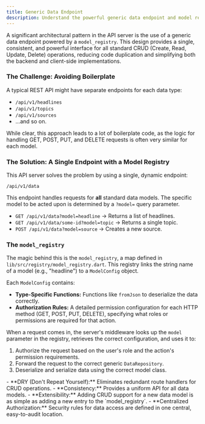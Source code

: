 ```yaml
---
title: Generic Data Endpoint
description: Understand the powerful generic data endpoint and model registry pattern used in the API server.
---
```



A significant architectural pattern in the API server is the use of a generic data endpoint powered by a `model_registry`. This design provides a single, consistent, and powerful interface for all standard CRUD (Create, Read, Update, Delete) operations, reducing code duplication and simplifying both the backend and client-side implementations.

### The Challenge: Avoiding Boilerplate

A typical REST API might have separate endpoints for each data type:
-   `/api/v1/headlines`
-   `/api/v1/topics`
-   `/api/v1/sources`
-   ...and so on.

While clear, this approach leads to a lot of boilerplate code, as the logic for handling GET, POST, PUT, and DELETE requests is often very similar for each model.

### The Solution: A Single Endpoint with a Model Registry

This API server solves the problem by using a single, dynamic endpoint:

```
/api/v1/data
```

This endpoint handles requests for **all** standard data models. The specific model to be acted upon is determined by a `?model=` query parameter.

-   `GET /api/v1/data?model=headline` -> Returns a list of headlines.
-   `GET /api/v1/data/some-id?model=topic` -> Returns a single topic.
-   `POST /api/v1/data?model=source` -> Creates a new source.

### The `model_registry`

The magic behind this is the `model_registry`, a map defined in `lib/src/registry/model_registry.dart`. This registry links the string name of a model (e.g., "headline") to a `ModelConfig` object.

Each `ModelConfig` contains:
-   **Type-Specific Functions:** Functions like `fromJson` to deserialize the data correctly.
-   **Authorization Rules:** A detailed permission configuration for each HTTP method (GET, POST, PUT, DELETE), specifying what roles or permissions are required for that action.

When a request comes in, the server's middleware looks up the `model` parameter in the registry, retrieves the correct configuration, and uses it to:
1.  Authorize the request based on the user's role and the action's permission requirements.
2.  Forward the request to the correct generic `DataRepository`.
3.  Deserialize and serialize data using the correct model class.

<Aside type="note" title="Architectural Benefits">
-   **DRY (Don't Repeat Yourself):** Eliminates redundant route handlers for CRUD operations.
-   **Consistency:** Provides a uniform API for all data models.
-   **Extensibility:** Adding CRUD support for a new data model is as simple as adding a new entry to the `model_registry`.
-   **Centralized Authorization:** Security rules for data access are defined in one central, easy-to-audit location.
</Aside>
